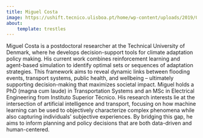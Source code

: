 ```yaml
---
title: Miguel Costa
image: https://ushift.tecnico.ulisboa.pt/home/wp-content/uploads/2019/07/MG_1677-768x768.jpg
about:
    template: trestles
---
```


Miguel Costa is a postdoctoral researcher at the Technical University of Denmark, where he develops decision-support tools for 
climate adaptation policy making. His current work combines reinforcement learning and agent-based simulation to identify 
optimal sets or sequences of adaptation strategies. This framework aims to reveal dynamic links between flooding events, 
transport systems, public health, and wellbeing – ultimately supporting decision-making that maximizes societal impact. 
Miguel holds a PhD (magna cum laude) in Transportation Systems and an MSc in Electrical Engineering from Instituto Superior Técnico. 
His research interests lie at the intersection of artificial intelligence and transport, focusing on how machine learning can be 
used to objectively characterize complex phenomena while also capturing individuals’ subjective experiences. By bridging this gap, 
he aims to inform planning and policy decisions that are both data-driven and human-centered.

